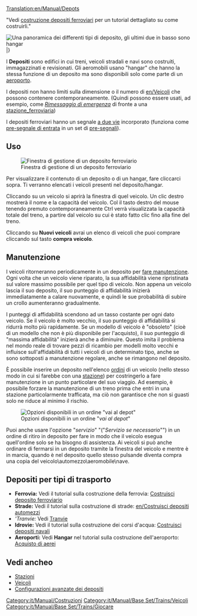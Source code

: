 [[Translation:en/Manual/Depots]]

"Vedi [[it/Manual/Costruzione depositi|costruzione depositi ferroviari]] per un tutorial dettagliato su come costruirli."

[[File:en/Manual/Depots.png|frame|left|Una panoramica dei differenti tipi di deposito, gli ultimi due in basso sono hangar]]
|}

I '''Depositi''' sono edifici in cui treni, veicoli stradali e navi sono costruiti, immagazzinati e revisionati. Gli aeromobili usano "hangar" che hanno la stessa funzione di un deposito ma sono disponibili solo come parte di un [[it/Aeroporto|aeroporto]].

I depositi non hanno limiti sulla dimensione o il numero di [[en/Veicoli]] che possono contenere contemporaneamente. (Quindi possono essere usati, ad esempio, come [[it/Manual/Stazione ferroviaria#rimessaggio-di-emergenza| ''Rimessaggio di emergenza'']] di fronte a una [[it/Manual/Stazione ferroviaria|stazione_ferroviaria]])

I depositi ferroviari hanno un segnale [[it/Manual/Segnali#segnale-blocco-a-due-vie|a due vie]] incorporato (funziona come [[it/Manual/Segnali#pre-segnali|pre-segnale di entrata]] in un set di [[it/Manual/Segnali#pre-segnali|pre-segnali]]).


==Uso==
[[File:it/Manual/RailwayDepotWindow.png|frame|Finestra di gestione di un deposito ferroviario]]

Per visualizzare il contenuto di un deposito o di un hangar, fare cliccarci sopra. Ti verranno elencati i veicoli presenti nel deposito/hangar.

Cliccando su un veicolo si aprirà la finestra di quel veicolo. Un clic destro mostrerà il nome e la capacità del veicolo. Col il tasto destro del mouse tenendo premuto contemporaneamente Ctrl verrà visualizzata la capacità totale del treno, a partire dal veicolo su cui è stato fatto clic fino alla fine del treno.

Cliccando su '''Nuovi veicoli''' avrai un elenco di veicoli che puoi comprare cliccando sul tasto '''compra veicolo'''.

== Manutenzione == 
I veicoli ritorneranno periodicamente in un deposito per [[it/Manual/Manutenzione|fare manutenzione]]. Ogni volta che un veicolo viene riparato, la sua affidabilità viene ripristinata sul valore massimo possibile per quel tipo di veicolo. Non appena un veicolo lascia il suo deposito, il suo punteggio di affidabilità inizierà immediatamente a calare nuovamente, e quindi le sue probabilità di subire un crollo aumenteranno gradualmente.

I punteggi di affidabilità scendono ad un tasso costante per ogni dato veicolo. Se il veicolo è molto vecchio, il suo punteggio di affidabilità si ridurrà molto più rapidamente. Se un modello di veicolo è "obsoleto" (cioè di un modello che non è più disponibile per l'acquisto), il suo punteggio di "massima affidabilità" inizierà anche a diminuire. Questo imita il problema nel mondo reale di trovare pezzi di ricambio per modelli molto vecchi e influisce sull'affidabilità di tutti i veicoli di un determinato tipo, anche se sono sottoposti a manutenzione regolare, anche se rimangono nel deposito.

È possibile inserire un deposito nell'elenco [[it/Manual/Ordini|ordini]] di un veicolo (nello stesso modo in cui si farebbe con una [[it/Stazione|stazione]]) per costringerlo a fare manutenzione in un punto particolare del suo viaggio. Ad esempio, è possibile forzare la manutenzione di un treno prima che entri in una stazione particolarmente trafficata, ma ciò non garantisce che non si guasti solo ne riduce al minimo il rischio.

[[File:it/Manual/Service-options.png|frame|right|Opzioni disponibili in un ordine "''vai al depot''"]]

Puoi anche usare l'opzione "''servizio''" "("'' Servizio se necessario''"") in un ordine di ritiro in deposito per fare in modo che il veicolo esegua quell'ordine solo se ha bisogno di assistenza. Ai veicoli si può anche ordinare  di fermarsi in un deposito tramite la finestra del veicolo e mentre è in marcia, quando è nel deposito quello stesso pulsande diventa compra una copia del veicolo\automezzo\aeromobile\nave.

== Depositi per tipi di trasporto ==
* '''Ferrovia:''' Vedi il tutorial sulla costruzione della ferrovia: [[it/Costruzione deposito|Costruisci deposito ferroviario]]
* '''Strade:''' Vedi il tutorial sulla costruzione di strade: [[en/Costruisci depositi automezzi]]
* '''Tranvie: '' Vedi [[it/Travie|Tranvie]]
* '''Idrovie:''' Vedi il tutorial sulla costruzione dei corsi d'acqua: [[it/Costruisci depositi navali|Costruisci depositi navali]]
* '''Aeroporti:''' Vedi '''Hangar''' nel tutorial sulla costruzione dell'aeroporto: [[it/Acquisto di aerei#acquisto-di-aerei|Acquisto di aerei]]

==Vedi ancheo==
*[[it/Manual/Stazioni|Stazioni]]
*[[it/Manual/Veicoli|Veicoli]]
*[[it/Manual/Costruzione depositi#configurazioni-avanzate-dei-depositi|Configurazioni avanzate dei depositi]]

[[Category:it/Manual/Costruzioni]]
[[Category:it/Manual/Base Set/Trains/Veicoli]]
[[Category:it/Manual/Base Set/Trains/Giocare]]
